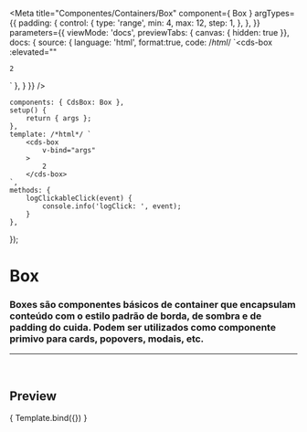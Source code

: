 
<Meta
	title="Componentes/Containers/Box"
	component={ Box }
	argTypes={{
		padding: {
			control: {
				type: 'range',
				min: 4,
				max: 12,
				step: 1,
			},
	},
	}}
	parameters={{
		viewMode: 'docs',
		previewTabs: { canvas: { hidden: true }},
		docs: {
			source: {
				language: 'html',
				format:true,
				code: /*html*/ 
`<cds-box
	:elevated=""
>
	2
</cds-box>`
			},
		}
	}}
/>

	components: { CdsBox: Box },
	setup() {
		return { args };
	},
	template: /*html*/ `
		<cds-box
			v-bind="args"
		>
			2
		</cds-box>
	`,
	methods: {
		logClickableClick(event) {
			console.info('logClick: ', event);
		}
	},
});

# Box

### Boxes são componentes básicos de container que encapsulam conteúdo com o estilo padrão de borda, de sombra e de padding do cuida. Podem ser utilizados como componente primivo para cards, popovers, modais, etc.
---
<br />

## Preview

<Canvas>
	<Story
		name="Box"
		args={{
			padding: 4,
			fluid: false,
			elevated: false,
		}}
	>
		{ Template.bind({}) }
	</Story>
</Canvas>

<ArgsTable story="Box" />
